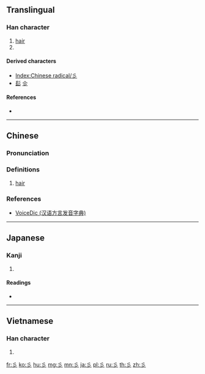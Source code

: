 {{also|三|ミ}}
==Translingual==
{{stroke order|type=animate}}
{{Han etyl}}

===Han character===
{{Han char|rn=59|rad=彡|as=00|sn=3|four=|canj=HHH}}

# [[hair]]
# {{mul-kangxi radical-def}}

====Derived characters====
* [[Index:Chinese radical/彡]]
* [[髟]] [[㐱]]

====References====
* {{Han ref|kx=0363.020|dkj=09962|dj=0681.200|hdz=20852.040|uh=5F61|ud=24417}}

----

==Chinese==
{{zh-forms}}

===Pronunciation===
{{zh-pron
|m=shān
|c=saam1
|h=pfs=sam
|mn=sam
|w=
|mc=y
|oc=y
|cat=n
}}

===Definitions===
{{zh-hanzi}}

# [[hair]]

===References===
* [http://cn.voicedic.com/ VoiceDic (汉语方言发音字典)]

----

==Japanese==

===Kanji===
{{ja-kanji|grade=|rs=彡00}}

# {{defn|lang=ja|sort=彡00}}

====Readings====
* {{ja-readings|on=[[さん]] (san), [[せん]] (sen)|kun=[[かみ]] (kami)}}

----

==Vietnamese==

===Han character===
{{vi-hantu|[[sam]]|rs=彡00}}

# {{defn|lang=vi|sort=彡00}}

[[Category:CJKV radicals| ]]

[[fr:彡]]
[[ko:彡]]
[[hu:彡]]
[[mg:彡]]
[[mn:彡]]
[[ja:彡]]
[[pl:彡]]
[[ru:彡]]
[[th:彡]]
[[zh:彡]]